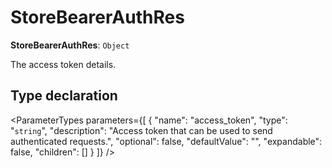 
# StoreBearerAuthRes

 **StoreBearerAuthRes**: `Object`

The access token details.

## Type declaration

<ParameterTypes parameters={[
  {
    "name": "access_token",
    "type": "`string`",
    "description": "Access token that can be used to send authenticated requests.",
    "optional": false,
    "defaultValue": "",
    "expandable": false,
    "children": []
  }
]} />
